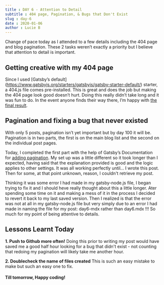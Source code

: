```yaml
---
title : DAY 6 - Attention to Detail
subtitle : 404 page, Pagination, & Bugs that Don't Exist
slug : day-6
date : 2020-01-06
author : Lucie B
---
```


Change of pace today as I attended to a few details including the 404 page and blog pagination. These 2 tasks weren’t exactly a priority but I believe that attention to detail is important.

## Getting creative with my 404 page

Since I used [Gatsby’s default] (https://www.gatsbyjs.org/starters/gatsbyjs/gatsby-starter-default/) starter, a 404.js file comes pre-installed. This is great and does the job but making the 404 page look good doesn’t hurt. Doing this really didn’t take long and it was fun to do. In the event anyone finds their way there, I’m happy with [the final result](https://lbmedia-100daysofgatsby.netlify.com/hello).

## Pagination and fixing a bug that never existed

With only 5 posts, pagination isn’t yet important but by day 100 it will be. Pagination is in two parts, the first is on the main blog list and the second on the individual post pages. 

Today, I completed the first part with the help of Gatsby’s Documentation for [adding pagination](https://www.gatsbyjs.org/docs/adding-pagination/). My set up was a little different so it took longer than I expected, having said that the explanation provided is good and the logic applies to other settings. 
It was all working perfectly until... I wrote this post. Then for some, at that point unknown, reason, I couldn't retrieve my post. 

Thinking it was some error I had made in my gatsby-node.js file, I began trying to fix it and I should heve really thought about this a little longer. 
Ater spending some time on it and making a mess of it in the process I decided to revert it back to my last saved version. Then I realized is that the error was not at all in my gatsby-node.js file but very simply due to an error I had made in naming the file for my post: day6-mdx rather than day6.mdx !!! So much for my point of being attentive to details. 

## Lessons Learnt Today 

**1. Push to Github more often!** Doing this prior to writing my post would have saved me a good half hour looking for a bug that didn't exist - not counting that redoing my pagination will likely take me another hour. 

**2. Doublecheck the name of files created**  This is such an easy mistake to make but such an easy one to fix. 

#### Till tomorrow, Happy coding! 

